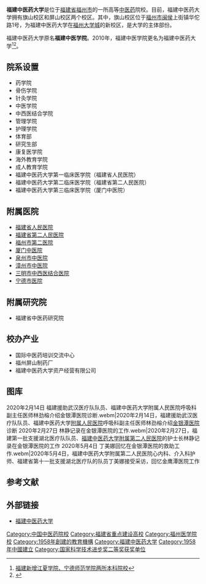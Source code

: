 {{Infobox 中国大学
|name              =福建中医药大学<br>Fujian University of Traditional Chinese Medicine
|image             = File:Fujian_University_of_Traditional_Chinese_Medicine.jpg
|motto             = 大医精诚 止于至善
|president         = [[陈立典|陈立典]]
|type              = 公立
|established       = 1958年
|location          ={{CHN}}[[福建省|福建省]][[福州市|福州市]]
|students          = 全日制在校生8472人
|staff             = 教职医护员工2462人<br />（含直属附属单位）
|campus            = 市中心（屏山校区）<br />郊区（旗山校区）
|area              = 屏山校区占地面积161亩<br />旗山校区占地面积935亩
|website           =http://www.fjtcm.edu.cn/
}}

'''福建中医药大学'''是位于[[福建省|福建省]][[福州市|福州市]]的一所高等[[中医药|中医药]]院校。目前，福建中医药大学拥有旗山校区和屏山校区两个校区。其中，旗山校区位于[[福州市|福州市]][[闽侯|闽侯]]上街镇华佗路1号，为福建中医药大学在[[福州大学城|福州大学城]]的新校区，是大学的主体部份。

福建中医药大学原名'''福建中医学院'''。2010年，福建中医学院更名为福建中医药大学<ref>
[http://news.fjii.com/2010/05/06/733998.htm 福建新增江夏学院、宁德师范学院两所本科院校]{{Dead link|date=2019年3月 |bot=InternetArchiveBot |fix-attempted=yes }}{{dead link|date=2018年4月 |bot=InternetArchiveBot |fix-attempted=yes }}
</ref><ref>{{cite news|url=http://news.fjii.com/xhs/2010/05/30/13763.htm|title=福建中医学院更名为福建中医药大学|author=孟昭丽|date=2010年5月30日|publisher=[[新华网|新华网]]福建频道|language=zh-hans|accessdate=2010-06-06}}{{dead link|date=2018年4月 |bot=InternetArchiveBot |fix-attempted=yes }}</ref>。

== 院系设置 ==
*药学院
*骨伤学院
*针灸学院
*中医学院
*中西医结合学院
*管理学院
*护理学院
*体育部
*研究生部
*康复医学院
*海外教育学院
*成人教育学院
*福建中医药大学第一临床医学院（福建省人民医院）
*福建中医药大学第二临床医学院（福建省第二人民医院）
*福建中医药大学第三临床医学院（厦门中医院）

== 附属医院 ==
*[[福建省人民医院|福建省人民医院]]
*[[福建省第二人民医院|福建省第二人民医院]]
*[[福州市第二医院|福州市第二医院]]
*[[厦门中医院|厦门中医院]]
*[[泉州市中医院|泉州市中医院]]
*[[漳州市中医院|漳州市中医院]]
*[[三明市中西医结合医院|三明市中西医结合医院]]
*[[宁德市医院|宁德市医院]]

== 附属研究院 ==
*福建省中医药研究院

== 校办产业 ==
*国际中医药培训交流中心
*福州屏山制药厂
*福建中医药大学资产经营有限公司

==图库 ==
<gallery mode="packed-overlay" heights="160">
2020年2月14日 福建援助武汉医疗队队员、福建中医药大学附属人民医院呼吸科副主任医师林劲榕介绍金银潭医院诊断.webm|2020年2月14日，福建援助武汉医疗队队员、福建中医药大学[[福建中医药大学附属人民医院|附属人民医院]]呼吸科副主任医师林劲榕介绍[[金银潭医院|金银潭医院]]诊断
2020年2月27日 林静记录在金银潭医院的工作.webm|2020年2月27日，福建第一批支援湖北医疗队队员、[[福建中医药大学附属第二人民医院|福建中医药大学附属第二人民医院]]的护士长林静记录在金银潭医院的工作
2020年5月4日 丁美娜回忆在金银潭医院的救助工作.webm|2020年5月4日，福建中医药大学附属第二人民医院心内科、介入科护师、福建省第十一批支援湖北医疗队的队员丁美娜接受采访，回忆金鹰潭医院工作
</gallery>

==参考文献==
<div class="references-small">
<references></references>
</div>

==外部链接==
*[http://www.fjtcm.edu.cn/ 福建中医药大学] {{Wayback|url=http://www.fjtcm.edu.cn/ |date=20080708081847 }}

{{福建省一流大学和一流学科建设}}
{{福建省重点建设高校}}
{{中国中医药高等院校}}
{{福建高等院校}}

[[Category:中国中医药院校|Category:中国中医药院校]]
[[Category:福建省重点建设高校|Category:福建省重点建设高校]]
[[Category:福州医学院校|Category:福州医学院校]]
[[Category:1958年創建的教育機構|Category:1958年創建的教育機構]]
[[Category:福建中医药大学|Category:福建中医药大学]]
[[Category:1958年中國建立|Category:1958年中國建立]]
[[Category:国家科学技术进步奖二等奖获奖单位|Category:国家科学技术进步奖二等奖获奖单位]]